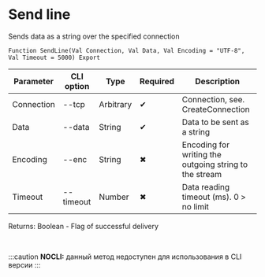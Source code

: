 ﻿---
sidebar_position: 6
---


# Send line 
 Sends data as a string over the specified connection



`Function SendLine(Val Connection, Val Data, Val Encoding = "UTF-8", Val Timeout = 5000) Export`

  | Parameter | CLI option | Type | Required | Description |
  |-|-|-|-|-|
  | Connection | --tcp | Arbitrary | &#x2714; | Connection, see. CreateConnection |
  | Data | --data | String | &#x2714; | Data to be sent as a string |
  | Encoding | --enc | String | &#x2716; | Encoding for writing the outgoing string to the stream |
  | Timeout | --timeout | Number | &#x2716; | Data reading timeout (ms). 0 > no limit |

  
  Returns:  Boolean - Flag of successful delivery

<br/>


:::caution
**NOCLI:** данный метод недоступен для использования в CLI версии
:::
<br/>



```bsl title="1C:Enterprise/OneScript code example"

```
 




